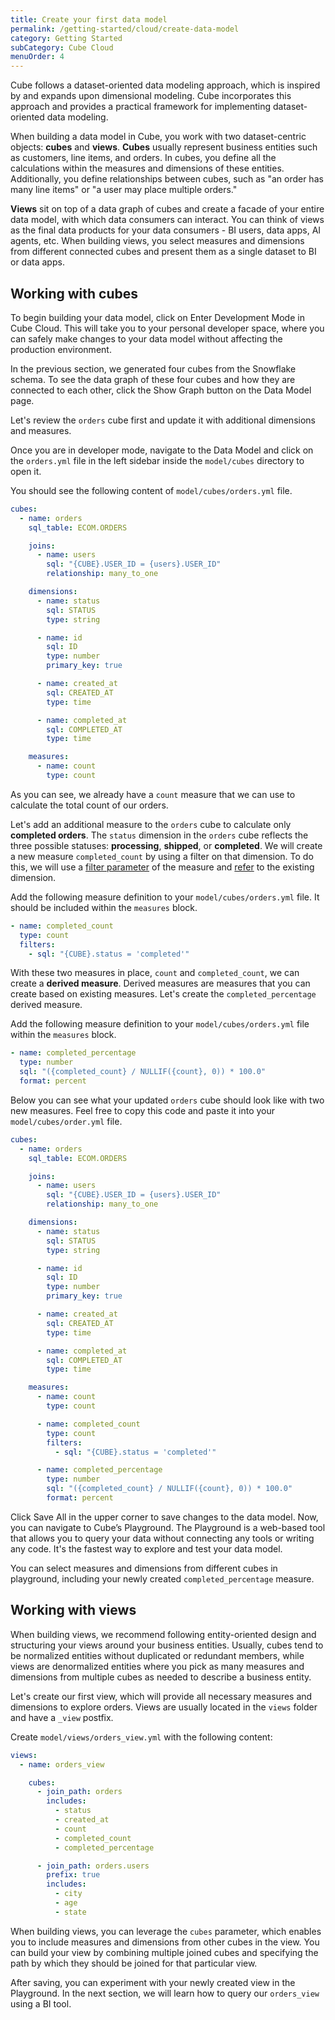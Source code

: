 ```yaml
---
title: Create your first data model
permalink: /getting-started/cloud/create-data-model
category: Getting Started
subCategory: Cube Cloud
menuOrder: 4
---
```


Cube follows a dataset-oriented data modeling approach, which is inspired by and expands upon dimensional modeling. 
Cube incorporates this approach and provides a practical framework for implementing dataset-oriented data modeling.

When building a data model in Cube, you work with two dataset-centric objects: **cubes** and **views**. 
**Cubes** usually represent business entities such as customers, line items, and orders. 
In cubes, you define all the calculations within the measures and dimensions of these entities. 
Additionally, you define relationships between cubes, such as "an order has many line items" or "a user may place multiple orders."

**Views** sit on top of a data graph of cubes and create a facade of your entire data model, with which data consumers can interact. 
You can think of views as the final data products for your data consumers - BI users, data apps, AI agents, etc. 
When building views, you select measures and dimensions from different connected cubes and present them as a single dataset to BI or data apps.

<Diagram
  alt="Architecture diagram of queries being sent to cubes and views"
  src="https://ucarecdn.com/bfc3e04a-b690-40bc-a6f8-14a9175fb4fd/"
/>

## Working with cubes

To begin building your data model, click on <Btn>Enter Development Mode</Btn> in Cube Cloud. This will take you to your personal developer space, where you can safely make changes to your data model without affecting the production environment.

In the previous section, we generated four cubes from the Snowflake schema. To see the data graph of these four cubes and how they are connected to each other, click the <Btn>Show Graph</Btn> button on the Data Model page.

Let's review the `orders` cube first and update it with additional dimensions and measures.

Once you are in developer mode, navigate to the <Btn>Data Model</Btn> and click on the `orders.yml` file in the left sidebar inside the `model/cubes` directory to open it.

You should see the following content of `model/cubes/orders.yml` file.

```yaml
cubes:
  - name: orders
    sql_table: ECOM.ORDERS

    joins:
      - name: users
        sql: "{CUBE}.USER_ID = {users}.USER_ID"
        relationship: many_to_one

    dimensions:
      - name: status
        sql: STATUS
        type: string

      - name: id
        sql: ID
        type: number
        primary_key: true

      - name: created_at
        sql: CREATED_AT
        type: time

      - name: completed_at
        sql: COMPLETED_AT
        type: time

    measures:
      - name: count
        type: count
```

As you can see, we already have a `count` measure that we can use to calculate the total count of our orders.

Let's add an additional measure to the `orders` cube to calculate only **completed orders**. 
The `status` dimension in the `orders` cube reflects the three possible statuses: **processing**, **shipped**, or **completed**. 
We will create a new measure `completed_count` by using a filter on that dimension. 
To do this, we will use a [filter parameter](/schema/reference/measures#parameters-filters) of the measure 
and [refer](/data-modeling/syntax#referring-to-objects) to the existing dimension.

Add the following measure definition to your `model/cubes/orders.yml` file. It should be included within the `measures` block.

```yaml
- name: completed_count
  type: count
  filters:
    - sql: "{CUBE}.status = 'completed'"
```

With these two measures in place, `count` and `completed_count`, we can create a **derived measure**. Derived measures are measures that you can create based on existing measures. Let's create the `completed_percentage` derived measure.

Add the following measure definition to your `model/cubes/orders.yml` file within the `measures` block.

```yaml
- name: completed_percentage
  type: number
  sql: "({completed_count} / NULLIF({count}, 0)) * 100.0"
  format: percent
```

Below you can see what your updated `orders` cube should look like with two new measures. Feel free to copy this code and paste it into your `model/cubes/order.yml` file.

```yaml
cubes:
  - name: orders
    sql_table: ECOM.ORDERS

    joins:
      - name: users
        sql: "{CUBE}.USER_ID = {users}.USER_ID"
        relationship: many_to_one

    dimensions:
      - name: status
        sql: STATUS
        type: string

      - name: id
        sql: ID
        type: number
        primary_key: true

      - name: created_at
        sql: CREATED_AT
        type: time

      - name: completed_at
        sql: COMPLETED_AT
        type: time

    measures:
      - name: count
        type: count

      - name: completed_count
        type: count
        filters:
          - sql: "{CUBE}.status = 'completed'"

      - name: completed_percentage
        type: number
        sql: "({completed_count} / NULLIF({count}, 0)) * 100.0"
        format: percent
```

Click <Btn>Save All</Btn> in the upper corner to save changes to the data model. Now, you can navigate to Cube’s Playground. The Playground is a web-based tool that allows you to query your data without connecting any tools or writing any code. It's the fastest way to explore and test your data model.

You can select measures and dimensions from different cubes in playground, including your newly created `completed_percentage` measure.

## Working with views

When building views, we recommend following entity-oriented design and structuring your views around your business entities. Usually, cubes tend to be normalized entities without duplicated or redundant members, while views are denormalized entities where you pick as many measures and dimensions from multiple cubes as needed to describe a business entity.

Let's create our first view, which will provide all necessary measures and dimensions to explore orders. Views are usually located in the `views` folder and have a `_view` postfix.

Create `model/views/orders_view.yml` with the following content:

```yaml
views:
  - name: orders_view

    cubes:
      - join_path: orders
        includes:
          - status
          - created_at
          - count
          - completed_count
          - completed_percentage

      - join_path: orders.users
        prefix: true
        includes: 
          - city
          - age
          - state
```

When building views, you can leverage the `cubes` parameter, which enables you to include measures and dimensions from other cubes in the view. You can build your view by combining multiple joined cubes and specifying the path by which they should be joined for that particular view.

After saving, you can experiment with your newly created view in the Playground. In the next section, we will learn how to query our `orders_view` using a BI tool.